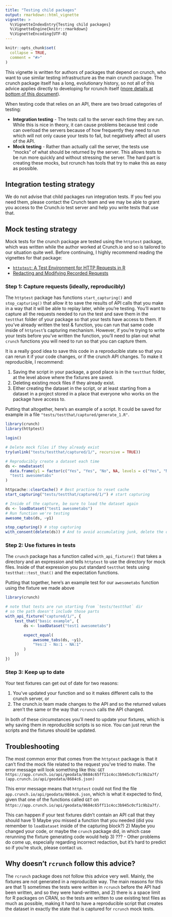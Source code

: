 ```yaml
---
title: "Testing child packages"
output: rmarkdown::html_vignette
vignette: >
  %\VignetteIndexEntry{Testing child packages}
  %\VignetteEngine{knitr::rmarkdown}
  %\VignetteEncoding{UTF-8}
---
```


```r
knitr::opts_chunk$set(
  collapse = TRUE,
  comment = "#>"
)
```

This vignette is written for authors of packages that depend on crunch, who want
to use similar testing infrastructure as the main crunch package. The crunch
package itself has a long, evolutionary history, so not all of this advice applies 
directly to developing for rcrunch itself 
([more details at bottom of this document](#rcrunch-specific)). 

When testing code that relies on an API, there are two broad categories of testing:

- **Integration testing** - The tests call to the server each time they are run. 
  While this is nice in theory, it can cause problems because test code can
  overload the servers because of how frequently they need to run which will not only
  cause your tests to fail, but negatively affect all users of the API.
- **Mock testing** - Rather than actually call the server, the tests use "mocks"
  of what should be returned by the server. This allows tests to be run more 
  quickly and without stressing the server. The hard part is creating these mocks,
  but rcrunch has tools that try to make this as easy as possible.


## Integration testing strategy
We do not advise that child packages run integration tests. If you feel you need them, 
please contact the Crunch team and we may be able to grant you access to the 
Crunch.io test server and help you write tests that use that.


## Mock testing strategy
Mock tests for the crunch package are tested using the `httptest` package, which was 
written while the author worked at Crunch.io and so is tailored to our situation quite
well. Before continuing, I highly recommend reading the vignettes for that package:

- [`httptest`: A Test Environment for HTTP Requests in R](https://enpiar.com/r/httptest/articles/httptest.html)
- [Redacting and Modifying Recorded Requests](https://enpiar.com/r/httptest/articles/redacting.html)


### Step 1: Capture requests (ideally, reproducibly)
The `httptest` package has functions `start_capturing()` and `stop_capturing()`
that allow it to save the results of API calls that you make in 
a way that it will be able to replay later, while you're testing. You'll
want to capture all the requests needed to run the test and save them
in the `testthat` folder of your package so that your tests have access to
them. If you've already written the test & function, you can run that same
code inside of `httptest`'s capturing mechanism. However, if you're trying
to write your tests before you've written the function, you'll need to 
plan out what `crunch` functions you will need to run so that you can
capture them.

It is a really good idea to save this code in a reproducible state
so that you can rerun it if your code changes, or if the crunch API 
changes. To make it reproducible, I recommend:

1) Saving the script in your package, a good place is in the `testthat`
   folder, at the level above where the fixtures are saved.
2) Deleting existing mock files if they already exist.
3) Either creating the dataset in the script, or at least starting from 
   a dataset in a project stored in a place that everyone who works on
   the package have access to.

Putting that altogether, here's an example of a script. It could be saved
for example in a file `"tests/testthat/captured/generate_1.R"`.
```r
library(crunch)
library(httptest)

login()

# Delete mock files if they already exist
try(unlink("tests/testthat/captured/1/", recursive = TRUE))

# Reproducibly create a dataset each time
ds <- newDataset(
  data.frame(y1 = factor(c("Yes", "Yes", "No", NA, levels = c("Yes", "No")))), 
  "test1 awesometabs"
)

httpcache::clearCache() # Best practice to reset cache
start_capturing("tests/testthat/captured/1/") # start capturing

# Inside of the capture, be sure to load the dataset again
ds <- loadDataset("test1 awesometabs")
# Run function we're testing
awesome_tabs(ds, ~y1)

stop_capturing() # stop capturing
with_consent(delete(ds)) # And to avoid accumulating junk, delete the dataset when we're done
```


### Step 2: Use fixtures in tests
The `crunch` package has a function called `with_api_fixture()` that takes a
directory and an expression and tells `httptest` to use the directory for 
mock files. Inside of that expression you put standard `testthat` tests
using `testthat::test_that()` and the expectation functions.

Putting that together, here's an example test for our `awesometabs` function
using the fixture we made above
```r
library(crunch)

# note that tests are run starting from `tests/testthat` dir
# so the path doesn't include those parts
with_api_fixture("captured/1/", { 
    test_that("basic example", {
        ds <- loadDataset("test1 awesometabs")

        expect_equal(
            awesome_tabs(ds, ~y1),
            "Yes:2 - No:1 - NA:1"
        )
    })
})
```

### Step 3: Keep up to date
Your test fixtures can get out of date for two reasons:

1) You've updated your function and so it makes different calls to the crunch server, or 
2) The crunch.io team made changes to the API and so the returned values aren't the same or
   the way that `rcrunch` calls the API changed. 

In both of these circumstances you'll need to update your fixtures, which is why saving them
in reproducible scripts is so nice. You can just rerun the scripts and the fixtures should
be updated.


## Troubleshooting
The most common error that comes from the `httptest` package is that it can't find the 
mock file related to the request you've tried to make. The error message will look
something like this:
`GET https://app.crunch.io/api/geodata/8684c65ff11c4cc3b945c0cf1c9b2a7f/ (app.crunch.io/api/geodata/8684c6.json)`

This error message means that `httptest` could not find the file `app.crunch.io/api/geodata/8684c6.json`,
which is what it expected to find, given that one of the functions called 
`GET` on `https://app.crunch.io/api/geodata/8684c65ff11c4cc3b945c0cf1c9b2a7f/`.

This can happen if your test fixtures didn't contain an API call that they should have
1) Maybe you missed a function that you needed (did you remember to `loadDataset` inside of the capturing
   block?) 
2) Maybe you changed your code, or maybe the `crunch` package did, in which case rerunning the fixture
   generating code would help
3) ??? - Other problems do come up, especially regarding incorrect redaction, but it's hard to predict
   so if you're stuck, please contact us.


## Why doesn't `rcrunch` follow this advice? {#rcrunch-specific}
The `rcrunch` package does not follow this advice very well. Mainly, the fixtures are not generated 
in a reproducible way. The main reasons for this are that 1) sometimes the tests were written
in `rcrunch` before the API had been written, and so they were hand-written, and 2) there is a
space limit for R packages on CRAN, so the tests are written to use existing test files as 
much as possible, making it hard to have a reproducible script that creates the dataset
in exactly the state that is captured for `rcrunch` mock tests.
